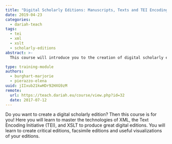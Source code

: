 ```yaml
---
title: "Digital Scholarly Editions: Manuscripts, Texts and TEI Encoding"
date: 2019-04-23
categories:
  - dariah-teach
tags:
  - tei
  - xml
  - xslt
  - scholarly-editions
abstract: >-
  This course will introduce you to the creation of digital scholarly editions, for manuscripts or printed texts, with the help of the TEI and other related technologies.

type: training-module
authors:
  - burghart-marjorie
  - pierazzo-elena
uuid: jIIxub21kwHDr92HXG9zM
remote:
  url: https://teach.dariah.eu/course/view.php?id=32
  date: 2017-07-12
---
```


Do you want to create a digital scholarly edition? Then this course is for you! Here you will learn to master the technologies of XML, the Text Encoding Initiative (TEI), and XSLT to produce great digital editions. You will learn to create critical editions, facsimile editions and useful visualizations of your editions.

<CTA
  title="Interested in learning more?"
  subtitle="Check out Digital Scholarly Editions: Manuscripts, Texts and TEI Encoding on #dariahTeach"
  url="https://teach.dariah.eu/course/view.php?id=32"
/>
